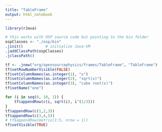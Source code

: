 ```yaml
---
title: "TableFrame"
output: html_notebook
---
```


```r
library(rJava)

# this works with OSP source code but pointing to the bin folder
ospClasses <- "./osp/bin"
.jinit()          # initialize Java-VM
.jaddClassPath(ospClasses)
.jclassPath()
```


```r
tf <- .jnew("org/opensourcephysics/frames/TableFrame", "TableFrame")
tf$setRowNumberVisible(FALSE)
tf$setColumnNames(as.integer(1), "x")
tf$setColumnNames(as.integer(2), "sqrt(x)")
tf$setColumnNames(as.integer(3), "cube root(x)")
tf$setName("one")

for (i in seq(0, 10, 1)) {
    tf$appendRow(c(i, sqrt(i), i^(1/3)))
}
tf$appendRow(c(1,2,3))
tf$appendRow(c(3,4,5))
# tf$appendRow(matrix(1:5, nrow = 1))
tf$setVisible(TRUE)
```


